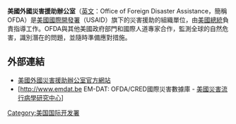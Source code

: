 {{expand|time=2013-06-08T03:23:07+00:00}}

'''美國外國災害援助辦公室'''（[[英文|英文]]：Office of Foreign Disaster Assistance，簡稱OFDA）是[[美國國際開發署|美國國際開發署]]（USAID）旗下的災害援助的組織單位，由[[美國總統|美國總統]]負責指導工作。OFDA與其他美國政府部門和國際人道專家合作，監測全球的自然危害，識別潛在的問題，並隨時準備應對措施。
==外部連結==
* [https://web.archive.org/web/20130910004922/http://transition.usaid.gov/our_work/humanitarian_assistance/disaster_assistance/ 美國外國災害援助辦公室官方網站]
* [http://www.emdat.be{{Wayback|url=http://www.emdat.be/ |date=20140215235623 }} EM-DAT: OFDA/CRED國際災害數據庫 - [[災害流行病學研究中心|美國災害流行病學研究中心]]]

[[Category:美国国际开发署|Category:美国国际开发署]]